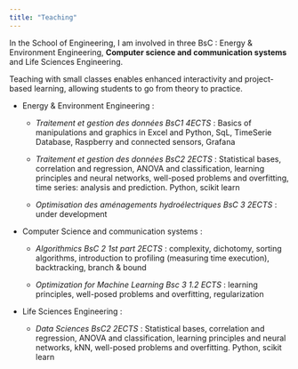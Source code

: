 ```yaml
---
title: "Teaching"
---
```


In the School of Engineering, I am involved in three BsC : Energy & Environment Engineering, **Computer science and communication systems** and Life Sciences Engineering.

Teaching with small classes enables enhanced interactivity and project-based learning, allowing students to go from theory to practice.

-   Energy & Environment Engineering :

    -   *Traitement et gestion des données BsC1 4ECTS* : Basics of manipulations and graphics in Excel and Python, SqL, TimeSerie Database, Raspberry and connected sensors, Grafana

    -   *Traitement et gestion des données BsC2 2ECTS * : Statistical bases, correlation and regression, ANOVA and classification, learning principles and neural networks, well-posed problems and overfitting, time series: analysis and prediction. Python, scikit learn

    -   *Optimisation des aménagements hydroélectriques BsC 3 2ECTS* : under development

-   Computer Science and communication systems :

    -   *Algorithmics BsC 2 1st part 2ECTS* : complexity, dichotomy, sorting algorithms, introduction to profiling (measuring time execution), backtracking, branch & bound

    -   *Optimization for Machine Learning Bsc 3 1.2 ECTS* : learning principles, well-posed problems and overfitting, regularization

-   Life Sciences Engineering :

    -   *Data Sciences BsC2 2ECTS* : Statistical bases, correlation and regression, ANOVA and classification, learning principles and neural networks, kNN, well-posed problems and overfitting. Python, scikit learn